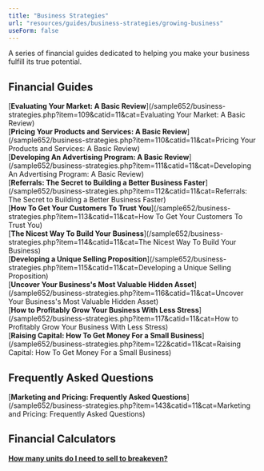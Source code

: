```yaml
---
title: "Business Strategies"
url: "resources/guides/business-strategies/growing-business"
useForm: false
---
```

  
A series of financial guides dedicated to helping you make your business fulfill its true potential.  
  

Financial Guides
----------------

[**Evaluating Your Market: A Basic Review**](/sample652/business-strategies.php?item=109&catid=11&cat=Evaluating Your Market: A Basic Review)  
[**Pricing Your Products and Services: A Basic Review**](/sample652/business-strategies.php?item=110&catid=11&cat=Pricing Your Products and Services: A Basic Review)  
[**Developing An Advertising Program: A Basic Review**](/sample652/business-strategies.php?item=111&catid=11&cat=Developing An Advertising Program: A Basic Review)  
[**Referrals: The Secret to Building a Better Business Faster**](/sample652/business-strategies.php?item=112&catid=11&cat=Referrals: The Secret to Building a Better Business Faster)  
[**How To Get Your Customers To Trust You**](/sample652/business-strategies.php?item=113&catid=11&cat=How To Get Your Customers To Trust You)  
[**The Nicest Way To Build Your Business**](/sample652/business-strategies.php?item=114&catid=11&cat=The Nicest Way To Build Your Business)  
[**Developing a Unique Selling Proposition**](/sample652/business-strategies.php?item=115&catid=11&cat=Developing a Unique Selling Proposition)  
[**Uncover Your Business's Most Valuable Hidden Asset**](/sample652/business-strategies.php?item=116&catid=11&cat=Uncover Your Business's Most Valuable Hidden Asset)  
[**How to Profitably Grow Your Business With Less Stress**](/sample652/business-strategies.php?item=117&catid=11&cat=How to Profitably Grow Your Business With Less Stress)  
[**Raising Capital: How To Get Money For a Small Business**](/sample652/business-strategies.php?item=122&catid=11&cat=Raising Capital: How To Get Money For a Small Business)  

  
  

Frequently Asked Questions
--------------------------

[**Marketing and Pricing: Frequently Asked Questions**](/sample652/business-strategies.php?item=143&catid=11&cat=Marketing and Pricing: Frequently Asked Questions)  

  
  

Financial Calculators
---------------------

[**How many units do I need to sell to breakeven?**](http://www.calcxml.com/calculators/breakeven-analysis?skn=481)  

